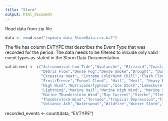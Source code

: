 ```yaml
---
title: "Storm"
output: html_document
---
```


Read data from zip file
```r
data <- read.csv("repdata-data-StormData.csv.bz2")
```
The file has column EVTYPE that describes the Event Type that was recorded for the period. The data needs to be filtered to inlcude only valid event types as stated in the Storm Data Documentation.
```r
valid.evnt <- c("Astronomical Low Tide","Avalanche", "Blizzard","Coastal Flood","Cold/Wind Chill",
                "Debris Flow","Dense Fog","Dense Smoke","Drought", "Dust Devil", "Dust Storm",
                "Excessive Heat", "Extreme Cold/Wind Chill","Flash Flood","Flood", "Freezing Fog",
                "Frost/Freeze","Funnel Cloud", "Hail", "Heat", "Heavy Rain", "Heavy Snow","High Surf",
                "High Wind","Hurricane/Typhoon","Ice Storm","Lakeshore Flood","Lake-Effect Snow",
                "Lightning","Marine Hail","Marine High Wind", "Marine Strong Wind",
                "Marine Thunderstorm Wind","Rip Current","Sieche","Sleet","Storm Tide","Strong Wind",
                "Thunderstorm Wind","Tornado","Tropical Depression","Tropical Storm","Tsunami",
                "Volcanic Ash","Waterspout","Wildfire","Winter Storm","Winter Weather")
```           
recorded_events <- count(data, "EVTYPE")
